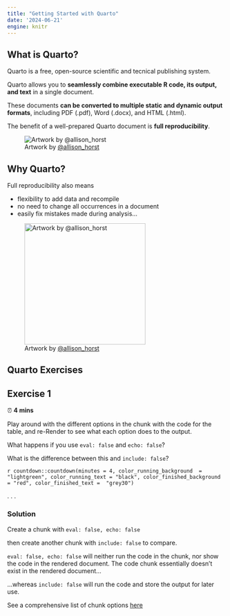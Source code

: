 ```yaml
---
title: "Getting Started with Quarto"
date: '2024-06-21'
engine: knitr
---
```


## What is Quarto? {.smaller}

Quarto is a free, open-source scientific and tecnical publishing system.

Quarto allows you to **seamlessly combine executable R code, its output, and text** in a single document.

These documents **can be converted to multiple static and dynamic output formats**, including PDF (.pdf), Word (.docx), and HTML (.html).

The benefit of a well-prepared Quarto document is **full reproducibility**.

![Artwork by [@allison_horst](https://twitter.com/allison_horst)](https://cdn.myportfolio.com/45214904-6a61-4e23-98d6-b140f8654a40/c2ef45f1-4a68-4c7a-a43f-bdcf0f90e104_rw_1920.png?h=89c4f4138772e8b374e21a814cc91b2f){fig-alt="A schematic representing the multi-language input (e.g. Python, R, Observable, Julia) and multi-format output (e.g. PDF, html, Word documents, and more) versatility of Quarto."}

## Why Quarto?

Full reproducibility also means

- flexibility to add data and recompile
- no need to change all occurrences in a document
- easily fix mistakes made during analysis...

![Artwork by [@allison_horst](https://twitter.com/allison_horst)](https://raw.githubusercontent.com/allisonhorst/stats-illustrations/master/rstats-artwork/reproducibility_court.png){width="280" fig-alt="A judge’s desk labeled 'Reproducibility' with a witness stand right next to it. On the witness stand is a smiling and confident R Markdown document pointing at some lines of code on itself. A fuzzy monster lawyer in a polka-dot tie stands proudly saying 'Nothing further!' The judge (also a cute fuzzy monster) is smiling with their hands raised in celebration of reproducible work."}

## Quarto Exercises {.center .inverse}


## Exercise 1 {.inverse .smaller}

⏰ **4 mins**

Play around with the different options in the chunk with the code for the table,
and re-Render to see what each option does to the output.

What happens if you use `eval: false` and `echo: false`? 

What is the difference between this and `include: false`?

`r countdown::countdown(minutes = 4, color_running_background  = "lightgreen", color_running_text = "black", color_finished_background = "red", color_finished_text =  "grey30")`

. . .

### Solution {.inverse}

Create a chunk with `eval: false, echo: false`

then create another chunk with `include: false` to compare. 

`eval: false, echo: false` will neither run the code in the chunk, nor show the
code in the rendered document. The code chunk essentially doesn’t exist in the
rendered document...

...whereas `include: false` will run the code and store the output for later use.

See a comprehensive list of chunk options [here](https://quarto.org/docs/reference/formats/html.html#execution)

